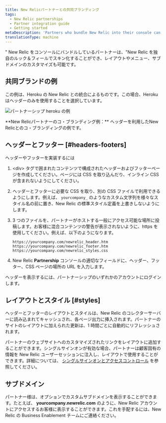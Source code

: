 ```yaml
---
title: New Relicパートナーとの共同ブランディング
tags:
  - New Relic partnerships
  - Partner integration guide
  - Getting started
metaDescription: 'Partners who bundle New Relic into their console can use co-branding, including customized layouts, menus, and sub-domains.'
translationType: machine
---
```


" New Relic をコンソールにバンドルしているパートナーは、"New Relic を独自のルック＆フィールでスキン化することができ、レイアウトやメニュー、サブドメインのカスタマイズも可能です。

## 共同ブランドの例

この例は、Heroku の New Relic との統合によるものです。この場合、Heroku はヘッダーのみを使用することを選択しています。

![パートナーシップ heroku の例](src/images/screen-co-branding-heroku.png 'パートナーシップ heroku の例')

<figcaption>
  **New Relicパートナーのコ・ブランディング例：** ヘッダーを利用したNew
  Relicとのコ・ブランディングの例です。
</figcaption>

## ヘッダーとフッター [#headers-footers]

ヘッダーやフッターを実装するには

1. &lt;div> タグで囲まれたコンテンツで構成されたヘッダーおよびフッターページを作成してください。ページには CSS を取り込んだり、インライン CSS が含まれないようにしてください。

2. ヘッダーとフッターに必要な CSS を取り、別の CSS ファイルで利用できるようにします。例えば、 `yourcompany_` のようなカスタム文字列を様々なスタイル名の前に置き、New Relic の標準スタイル定義を上書きしないようにします。

3. 3 つのファイルを、パートナーがホストする一般にアクセス可能な場所に投稿します。お客様に混合コンテンツの警告が表示されないように、https を使用してください。例えば、以下のようになります。

   ```
   https://yourcompany.com/newrelic_header.htm
   https://yourcompany.com/newrelic_footer.htm
   https://yourcompany.com/newrelic_styles.css
   ```

4. New Relic **Partnership** コンソールの適切なフィールドに、ヘッダー、フッター、CSS ページの場所の URL を入力します。

<Callout variant="tip">
  ヘッダーを表示するには、パートナーシップのいずれかのアカウントにログインします。
</Callout>

## レイアウトとスタイル [#styles]

ヘッダーとフッターのレイアウトとスタイルは、New Relic のコレクターサーバーに読み込まれてキャッシュされ、各ページ出力に挿入されます。パートナーのサイトのレイアウトに加えられた更新は、1 時間ごとに自動的にリフレッシュされます。

パートナーのウェブサイトへのカスタマイズされたリンクをレイアウトに追加することができます。シングルサインオンが有効な場合、パートナーは顧客固有の情報を New Relic ユーザーセッションに注入し、レイアウトで使用することができます。詳細については、 [シングルサインオンとアクセスコントロール](/docs/accounts-partnerships/partnerships/partner-integration-guide/single-sign-access-control) を参照してください。

## サブドメイン

パートナー様は、オプションでカスタムサブドメインを表示することができます。たとえば、 **yourcompany.newrelic.com** のように、New Relic アカウントにアクセスするお客様に表示することができます。これを手配するには、New Relic の Business Enablement チームにご連絡ください。

